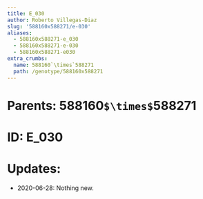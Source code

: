 ```yaml
---
title: E_030
author: Roberto Villegas-Diaz
slug: '588160x588271/e-030'
aliases:
  - 588160x588271-e_030
  - 588160x588271-e-030
  - 588160x588271-e030
extra_crumbs:
  name: 588160`\times`588271
  path: /genotype/588160x588271
---
```


# **Parents**: 588160`$\times$`588271
# **ID**: E_030
# **Updates**: 
 - 2020-06-28: Nothing new.
